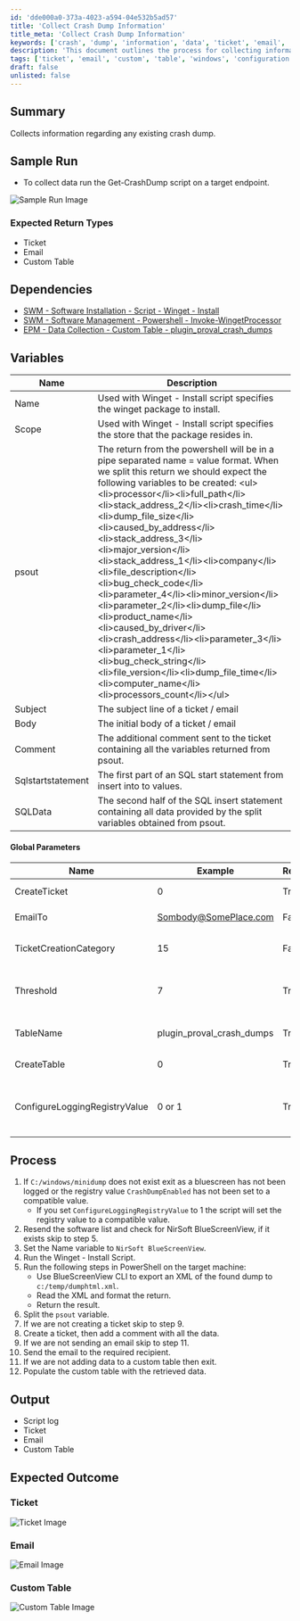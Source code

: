 ```yaml
---
id: 'dde000a0-373a-4023-a594-04e532b5ad57'
title: 'Collect Crash Dump Information'
title_meta: 'Collect Crash Dump Information'
keywords: ['crash', 'dump', 'information', 'data', 'ticket', 'email', 'custom', 'table']
description: 'This document outlines the process for collecting information regarding existing crash dumps on target endpoints using a PowerShell script. It includes sample runs, expected return types, dependencies, and detailed variable descriptions necessary for successful execution.'
tags: ['ticket', 'email', 'custom', 'table', 'windows', 'configuration', 'software', 'performance']
draft: false
unlisted: false
---
```

## Summary

Collects information regarding any existing crash dump.

## Sample Run

- To collect data run the Get-CrashDump script on a target endpoint.

![Sample Run Image](../../../static/img/Get-CrashDump/image_1.png)

### Expected Return Types

- Ticket
- Email
- Custom Table

## Dependencies

- [SWM - Software Installation - Script - Winget - Install](https://proval.itglue.com/DOC-5078775-11956636)
- [SWM - Software Management - Powershell - Invoke-WingetProcessor](https://proval.itglue.com/DOC-5078775-11310973)
- [EPM - Data Collection - Custom Table - plugin_proval_crash_dumps](https://proval.itglue.com/DOC-5078775-11960289)

## Variables

| Name   | Description                                                                                                       |
|--------|-------------------------------------------------------------------------------------------------------------------|
| Name   | Used with Winget - Install script specifies the winget package to install.                                      |
| Scope  | Used with Winget - Install script specifies the store that the package resides in.                              |
| psout  | The return from the powershell will be in a pipe separated name = value format. When we split this return we should expect the following variables to be created: \<ul>\<li>processor\</li>\<li>full_path\</li>\<li>stack_address_2\</li>\<li>crash_time\</li>\<li>dump_file_size\</li>\<li>caused_by_address\</li>\<li>stack_address_3\</li>\<li>major_version\</li>\<li>stack_address_1\</li>\<li>company\</li>\<li>file_description\</li>\<li>bug_check_code\</li>\<li>parameter_4\</li>\<li>minor_version\</li>\<li>parameter_2\</li>\<li>dump_file\</li>\<li>product_name\</li>\<li>caused_by_driver\</li>\<li>crash_address\</li>\<li>parameter_3\</li>\<li>parameter_1\</li>\<li>bug_check_string\</li>\<li>file_version\</li>\<li>dump_file_time\</li>\<li>computer_name\</li>\<li>processors_count\</li>\</ul> |
| Subject| The subject line of a ticket / email                                                                              |
| Body   | The initial body of a ticket / email                                                                              |
| Comment| The additional comment sent to the ticket containing all the variables returned from psout.                      |
| Sqlstartstatement | The first part of an SQL start statement from insert into to values.                                        |
| SQLData| The second half of the SQL insert statement containing all data provided by the split variables obtained from psout.|

#### Global Parameters

| Name                          | Example                     | Required | Description                                                                                       |
|-------------------------------|-----------------------------|----------|---------------------------------------------------------------------------------------------------|
| CreateTicket                  | 0                           | True     | 0 = Disabled, 1 = Enabled                                                                         |
| EmailTo                       | [Sombody@SomePlace.com](mailto:Sombody@SomePlace.com) | False    | A report recipient's email address.                                                                |
| TicketCreationCategory        | 15                          | False    | The ticket creation category to apply to a ticket                                                |
| Threshold                     | 7                           | True     | The time in minutes to search back for to find an offending dumplog.                             |
| TableName                     | plugin_proval_crash_dumps  | True     | This designates a table to write to with found data.                                             |
| CreateTable                   | 0                           | True     | 0 = Disabled, 1 = Enabled                                                                         |
| ConfigureLoggingRegistryValue  | 0 or 1                    | True     | 0 = Disabled, 1 = Enabled. Enables the changing of the CrashDumpEnabled registry value to 3.   |

## Process

1. If `C:/windows/minidump` does not exist exit as a bluescreen has not been logged or the registry value `CrashDumpEnabled` has not been set to a compatible value.
   - If you set `ConfigureLoggingRegistryValue` to 1 the script will set the registry value to a compatible value.
2. Resend the software list and check for NirSoft BlueScreenView, if it exists skip to step 5.
3. Set the Name variable to `NirSoft BlueScreenView`.
4. Run the Winget - Install Script.
5. Run the following steps in PowerShell on the target machine:
   - Use BlueScreenView CLI to export an XML of the found dump to `c:/temp/dumphtml.xml`.
   - Read the XML and format the return.
   - Return the result.
6. Split the `psout` variable.
7. If we are not creating a ticket skip to step 9.
8. Create a ticket, then add a comment with all the data.
9. If we are not sending an email skip to step 11.
10. Send the email to the required recipient.
11. If we are not adding data to a custom table then exit.
12. Populate the custom table with the retrieved data.

## Output

- Script log
- Ticket
- Email
- Custom Table

## Expected Outcome

### Ticket

![Ticket Image](../../../static/img/Get-CrashDump/image_2.png)

### Email

![Email Image](../../../static/img/Get-CrashDump/image_3.png)

### Custom Table

![Custom Table Image](../../../static/img/Get-CrashDump/image_4.png)












